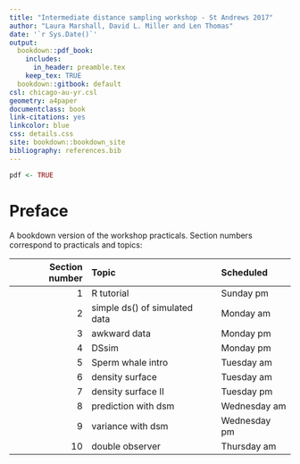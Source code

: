 ```yaml
--- 
title: "Intermediate distance sampling workshop - St Andrews 2017"
author: "Laura Marshall, David L. Miller and Len Thomas"
date: '`r Sys.Date()`'
output:
  bookdown::pdf_book: 
    includes:
      in_header: preamble.tex
    keep_tex: TRUE
  bookdown::gitbook: default
csl: chicago-au-yr.csl
geometry: a4paper
documentclass: book
link-citations: yes
linkcolor: blue
css: details.css
site: bookdown::bookdown_site
bibliography: references.bib
---
```


```r
pdf <- TRUE
```

# Preface {-}

A bookdown version of the workshop practicals.  Section numbers correspond to practicals and topics:

| Section number | Topic | Scheduled |
|--------------:|:-----|:---------|
| 1  | R tutorial | Sunday pm |
| 2  | simple ds() of simulated data | Monday am |
| 3  | awkward data | Monday pm |
| 4  | DSsim | Monday pm |
| 5  | Sperm whale intro | Tuesday am |
| 6  | density surface | Tuesday am |
| 7  | density surface II | Tuesday pm |
| 8  | prediction with dsm | Wednesday am |
| 9  | variance with dsm | Wednesday pm |
| 10  | double observer | Thursday am |